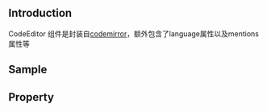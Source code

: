 
<Meta title="Component/CodeEditor" of={CodeEditorStories} />

## Introduction

CodeEditor 组件是封装自[codemirror](https://codemirror.net/)，额外包含了language属性以及mentions属性等

## Sample

<Canvas of={CodeEditorStories.Default} />

## Property

<Controls of={CodeEditorStories.Default} />
